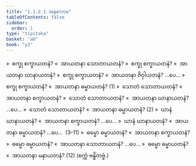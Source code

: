 ```yaml
---
title: "1.1.2.1 အနုလောမ"
tableOfContents: false
sidebar:
  order: 1
type: "tipitaka"
basket: "ab"
book: "y3"
---
```



<DynamicBreadcrumb />

<Division number="4" book="y3" e="ch" v="33" p="72">

<Paragraph number="51" book="y3">
»  စက္ခု စက္ခာယတနံ?
</Paragraph>

<Paragraph number="52" book="y3">
«  အာယတနာ သောတာယတနံ?
</Paragraph>

<Paragraph number="53" book="y3">
»  စက္ခု စက္ခာယတနံ?
</Paragraph>

<Paragraph number="54" book="y3">
«  အာယတနာ ဃာနာယတနံ?
</Paragraph>

<Paragraph number="55" book="y3">
»  စက္ခု စက္ခာယတနံ?
</Paragraph>

<Paragraph number="56" book="y3">
«  အာယတနာ ဇိဝှါယတနံ? …ပေ…
</Paragraph>

<Paragraph number="57" book="y3">
»  စက္ခု စက္ခာယတနံ?
</Paragraph>

<Paragraph number="58" book="y3">
«  အာယတနာ ဓမ္မာယတနံ? (1)
</Paragraph>

<Paragraph number="59" book="y3">
»  သောတံ သောတာယတနံ?
</Paragraph>

<Paragraph number="60" book="y3">
«  အာယတနာ စက္ခာယတနံ?
</Paragraph>

<Paragraph number="61" book="y3">
»  သောတံ သောတာယတနံ?
</Paragraph>

<Paragraph number="62" book="y3">
«  အာယတနာ ဃာနာယတနံ? …ပေ…
</Paragraph>

<Paragraph number="63" book="y3">
»  သောတံ သောတာယတနံ?
</Paragraph>

<Paragraph number="64" book="y3">
«  အာယတနာ ဓမ္မာယတနံ? (2)
</Paragraph>

<Paragraph number="65" book="y3">
»  ဃာနံ ဃာနာယတနံ?
</Paragraph>

<Paragraph number="66" book="y3">
«  အာယတနာ စက္ခာယတနံ? …ပေ…
</Paragraph>

<Paragraph number="67" book="y3">
»  ဃာနံ ဃာနာယတနံ?
</Paragraph>

<Paragraph number="68" book="y3">
«  အာယတနာ ဓမ္မာယတနံ? …ပေ…  (3–11)
</Paragraph>

<Paragraph number="69" book="y3">
»  ဓမ္မော ဓမ္မာယတနံ?
</Paragraph>

<Paragraph number="70" book="y3">
«  အာယတနာ စက္ခာယတနံ?
</Paragraph>

<Paragraph number="71" book="y3">
»  ဓမ္မော ဓမ္မာယတနံ?
</Paragraph>

<Paragraph number="72" book="y3">
«  အာယတနာ သောတာယတနံ? …ပေ…
</Paragraph>

<Paragraph number="73" book="y3">
»  ဓမ္မော ဓမ္မာယတနံ?
</Paragraph>

<Paragraph number="74" book="y3">
«  အာယတနာ မနာယတနံ? (12)

</Paragraph>
</Division>

<Paragraph number="75" type="center" book="y3">
(စက္ကံ ဗန္ဓိတဗ္ဗံ.)
</Paragraph>